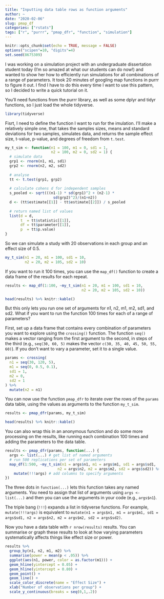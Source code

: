 ```yaml
---
title: "Inputting data table rows as function arguments"
author: ~
date: "2020-02-06"
slug: pmap_df
categories: ["rstats"]
tags: ["r", "purrr", "pmap_dfr", "function", "simulation"]
---
```


```r
knitr::opts_chunk$set(echo = TRUE, message = FALSE)
options("scipen"=10, "digits"=4)
set.seed(8675309)
```

I was working on a simulation project with an undergraduate dissertation student today (I'm so amazed at what our students can do now!) and wanted to show her how to efficiently run simulations for all combinations of a range of parameters. It took 20 minutes of googling map functions in purrr to figure it out. I find I have to do this every time I want to use this pattern, so I decided to write a quick tutorial on it.


You'll need functions from the purrr library, as well as some dplyr and tidyr functions, so I just load the whole tidyverse.

```r
library(tidyverse)
```

Fisrt, I need to define the function I want to run for the imulation. I'll make a relatively simple one, that takes the samples sizes, means and standard deviations for two samples, simulates data, and returns the sample effect size, t-value, p-value, and degrees of freedom from `t.test`.

```r
my_t_sim <- function(n1 = 100, m1 = 0, sd1 = 1,
                     n2 = 100, m2 = 0, sd2 = 1) {
  # simulate data
  grp1 <- rnorm(n1, m1, sd1)
  grp2 <- rnorm(n2, m2, sd2)
  
  # analyse
  tt <- t.test(grp1, grp2)
  
  # calculate cohens d for independent samples
  s_pooled <- sqrt(((n1-1) * sd(grp1)^2 + (n2-1) *
                      sd(grp2)^2)/(n1+n2))
  d <- (tt$estimate[[1]] - tt$estimate[[2]]) / s_pooled
  
  # return named list of values
  list(d = d,
       t  = tt$statistic[[1]],
       df = tt$parameter[[1]],
       p  = tt$p.value)
}
```

So we can simulate a study with 20 observations in each group and  an effect size of 0.5.

```r
my_t_sim(n1 = 20, m1 = 100, sd1 = 10, 
         n2 = 20, m2 = 105, sd2 = 10)
```

If you want to run it 100 times, you can use the `map_df()` function to create a data frame of the results for each repeat. 

```r
results <- map_df(1:100, ~my_t_sim(n1 = 20, m1 = 100, sd1 = 10, 
                                   n2 = 20, m2 = 105, sd2 = 10))
```

```r
head(results) %>% knitr::kable()
```


But this only lets you run one set of arguments for n1, n2, m1, m2, sd1, and sd2. What if you want to run the function 100 times for each of a range of parameters?

First, set up a data frame that contains every combination of parameters you want to explore using the `crossing()` function. The function `seq()` makes a vector ranging from the first argument to the second, in steps of the third (e.g., `seq(30, 60, 5)` makes the vector `c(30, 35, 40, 45, 50, 55, 60)`). If you don't want to vary a parameter, set it to a single value.

```r
params <- crossing(
  n1 = seq(30, 120, 5),
  m1 = seq(0, 0.5, 0.1),
  sd1 = 1,
  m2 = 0,
  sd2 = 1
) %>%
  mutate(n2 = n1)
```

You can now use the function `pmap_dfr` to iterate over the rows of the `params` data table, using the values as arguments to the function `my_t_sim`.

```r
results <- pmap_dfr(params, my_t_sim)
```

```r
head(results) %>% knitr::kable()
```


You can also wrap this in an anonymous function and do some more processing on the results, like running each combination 100 times and adding the parameters to the data table.

```r
results <- pmap_dfr(params, function(...) {
  args <- list(...) # get list of named arguments
  # run 500 replications per set of parameters
  map_df(1:500, ~my_t_sim(n1 = args$n1, m1 = args$m1, sd1 = args$sd1,
                        n2 = args$n2, m2 = args$m2, sd2 = args$sd2)) %>%
    mutate(!!!args) # add columns to specify arguments
})
```

The three dots in `function(...)` lets this function takes any named arguments. You need to assign that list of arguments using `args <- list(...)` and then you can use the arguments in your code (e.g., `args$n1`). 

The triple bang (`!!!`) expands a list in tidyverse functions. For example, `mutate(!!!args)` is equivalent to `mutate(n1 = args$n1, m1 = args$m1, sd1 = args$sd1, n2 = args$n2, m2 = args$m2, sd2 = args$sd2)`. 

Now you have a data table with `r nrow(results)` results. You can summarise or graph these results to look at how varying parameters systematically affects things like effect size or power.

```r
results %>%
  group_by(n1, n2, m1, m2) %>%
  summarise(power = mean(p < .05)) %>%
  ggplot(aes(n1, power, color = as.factor(m1))) +
  geom_hline(yintercept = 0.05) +
  geom_hline(yintercept = 0.80) +
  geom_point() +
  geom_line() +
  scale_color_discrete(name = "Effect Size") +
  xlab("Number of observations per group") +
  scale_y_continuous(breaks = seq(0,1,.2))
```






